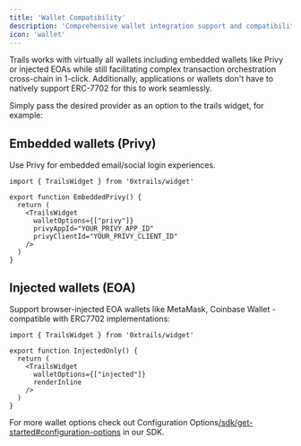 ```yaml
---
title: 'Wallet Compatibility'
description: 'Comprehensive wallet integration support and compatibility across different blockchain ecosystems'
icon: 'wallet'
---
```


Trails works with virtually all wallets including embedded wallets like Privy or injected EOAs while still facilitating complex transaction orchestration cross-chain in 1-click. Additionally, applications or wallets don't have to natively support ERC-7702 for this to work seamlessly.

Simply pass the desired provider as an option to the trails widget, for example:

## Embedded wallets (Privy)

Use Privy for embedded email/social login experiences.

```tsx
import { TrailsWidget } from '0xtrails/widget'

export function EmbeddedPrivy() {
  return (
    <TrailsWidget
      walletOptions={["privy"]}
      privyAppId="YOUR_PRIVY_APP_ID"
      privyClientId="YOUR_PRIVY_CLIENT_ID"
    />
  )
}
```

## Injected wallets (EOA)

Support browser-injected EOA wallets like MetaMask, Coinbase Wallet - compatible with ERC7702 implementations:

```tsx
import { TrailsWidget } from '0xtrails/widget'

export function InjectedOnly() {
  return (
    <TrailsWidget
      walletOptions={["injected"]}
      renderInline
    />
  )
}
```

For more wallet options check out Configuration Options[/sdk/get-started#configuration-options](/sdk/get-started#configuration-options) in our SDK.
